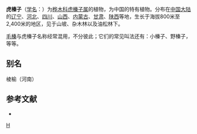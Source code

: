 {{Speciesbox 
| taxon = Ostryopsis davidiana 
| authority =  Decne.
}}

'''虎榛子'''（[[学名|学名]]：{{lang|la|''Ostryopsis davidiana''}}）为[[桦木科|桦木科]][[虎榛子属|虎榛子属]]的植物，为中国的特有植物。分布在[[中国大陆|中国大陆]]的[[辽宁|辽宁]]、[[河北|河北]]、[[四川|四川]]、[[山西|山西]]、[[内蒙古|内蒙古]]、[[甘肃|甘肃]]、[[陕西|陕西]]等地，生长于海拔800米至2,400米的地区，见于山坡、杂木林以及油松林下。

[[毛榛|毛榛]]与虎榛子名称经常混用，不分彼此；它们的常见叫法还有：小榛子、野榛子，等等。

== 别名 ==
棱榆（河南）

== 参考文献 ==
<div class="references-small">
* {{cite web| url =http://www.bioinfo.cn/db05/KmzwSpecies.php?action=view&id=2122| title =虎榛子| work =《中国高等植物数据库全库》| publisher =中国科学院微生物研究所| author =昆明植物研究所| accessdate =2009-02-23| deadurl =yes| archiveurl =https://web.archive.org/web/20160305023205/http://www.bioinfo.cn/db05/KmzwSpecies.php?action=view&id=2122| archivedate =2016-03-05| df =}}
</div>
{{Taxonbar|from=Q4338734}}

[[Category:虎榛子属|H]]

{{坚果}}
{{植物小作品}}